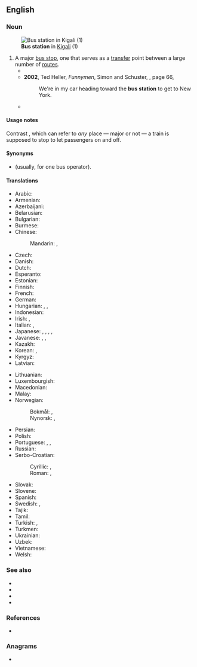 ==English==
{{wikipedia}}

===Noun===
{{en-noun}}
[[File:Downtown Bus Station.jpg|thumb|'''Bus station''' in [[Kigali]] (1)]]
# A major [[bus stop]], one that serves as a [[transfer]] point between a large number of [[route]]s.
#* {{quote-book|en|year=2000|author=Lynda Barry|title=Cruddy|publisher=Simon and Schuster,|isbn=0743212177|page=85
|passage=In the '''bus station''' the father handed me five dollars and pointed me to the lunch counter. "Get yourself something to eat." He went into the men's room...&nbsp;.}}
#* '''2002''', Ted Heller, ''Funnymen'', Simon and Schuster, {{ISBN|074324236X}}, page 66,
#*: We're in my car heading toward the '''bus station''' to get to New York.
#* {{quote-book|en|year=2003|author=Andy McNab|title=Liberation Day|publisher=Simon and Schuster,|isbn=0743483332|page=273
|passage=The square was near the '''bus station''' in the new part of Antibes.}}

====Usage notes====
Contrast {{m|en|train station}}, which can refer to ''any'' place — major or not — a train is supposed to stop to let passengers on and off.

====Synonyms====
* {{l|en|bus depot}} (usually, for one bus operator).

====Translations====
{{trans-top|major bus stop, one that serves as a transfer point between a large number of routes}}
* Arabic: {{t|ar|مَحَطَّة حَافِلَات|f|tr=maḥaṭṭat ḥāfilāt}}
* Armenian: {{t+|hy|ավտոկայան}}
* Azerbaijani: {{t|az|avtovaqzal}}
* Belarusian: {{t|be|аўтавакза́л|m}}
* Bulgarian: {{t+|bg|автога́ра|f}}
* Burmese: {{t+|my|ကားဂိတ်}}
* Chinese:
*: Mandarin: {{t|cmn|[[公共汽車]][[總站]]}}, {{t|cmn|[[公共汽车]][[总站]]|tr=gōnggòng qìchē zǒngzhàn}}
* Czech: {{t|cs|autobusové nádraží|n}}
* Danish: {{t|da|busstation|c}}
* Dutch: {{t+|nl|busstation|f}}
* Esperanto: {{t|eo|busstacio}}
* Estonian: {{t|et|bussijaam}}
* Finnish: {{t+|fi|linja-autoasema}}
* French: {{t+|fr|gare routière|f}}
* German: {{t+|de|Busbahnhof|m}}
* Hungarian: {{t+|hu|buszállomás}}, {{t+|hu|buszpályaudvar}}, {{t|hu|autóbusz-állomás}}
* Indonesian: {{t|id|terminal bus}}
* Irish: {{t|ga|busáras|m}}, {{t|ga|stáisiún bus|m}}
* Italian: {{t|it|stazione degli autobus}}, {{t|it|autostazione|f}}
* Japanese: {{t|ja|バスステーション|tr=basu-sutēshon}}, {{t+|ja|バスターミナル|tr=basu-tāminaru}}, {{t+|ja|バス停|tr=basu-tei|sc=Jpan}}, {{t|ja|バス乗り場|tr=basu-noriba|sc=Jpan}}, {{t|ja|バス停留所|tr=basu-teiryūjo|sc=Jpan}}
* Javanese: {{t|jv|ngebisan}}, {{t|jv|bis-bisan}}, {{t|jv|setanplat}}
* Kazakh: {{t|kk|автовокзал}}
* Korean: {{t+|ko|터미널}}, {{t+|ko|정류장}}
* Kyrgyz: {{t|ky|автовокзал}}
* Latvian: {{t|lv|autoosta|f}}
{{trans-mid}}
* Lithuanian: {{t|lt|autobusų stotis|m}}
* Luxembourgish: {{t|lb|Busgare|f}}
* Macedonian: {{t|mk|автобуска станица|f}}
* Malay: {{t|ms|stesen bas}}
* Norwegian:
*: Bokmål: {{t|nb|busstasjon|m}}, {{t|nb|rutebilstasjon|m}}
*: Nynorsk: {{t|nn|busstasjon|m}}, {{t|nn|rutebilstasjon|m}}
* Persian: {{t|fa|پایانه اتوبوس|tr=pâyâne-ye otobus|sc=fa-Arab}}
* Polish: {{t|pl|dworzec autobusowy|m}}
* Portuguese: {{t|pt|estação de ônibus|f}} {{q|Brazil}}, {{t+|pt|rodoviária|f}} {{q|Brazil}}, {{t|pt|central de camionagem|f}} {{q|Brazil}}
* Russian: {{t+|ru|автовокза́л|m}}
* Serbo-Croatian:
*: Cyrillic: {{t|sh|аутобусни колодвор|m}}, {{t|sh|колодвор|m}}
*: Roman: {{t|sh|autobusni kolodvor|m}}, {{t+|sh|kolodvor|m}}
* Slovak: {{t|sk|autobusová stanica|f}}
* Slovene: {{t|sl|avtobusna postaja|f}}
* Spanish: {{t|es|estación de autobús|f}}
* Swedish: {{t+|sv|busstation|c}}, {{t+|sv|bussterminal|c}}
* Tajik: {{t+|tg|автовокзал}}
* Tamil: {{t+|ta|பேருந்து நிலையம்}}
* Turkish: {{t+|tr|otogar}}, {{t+|tr|terminal}}
* Turkmen: {{t|tk|awtowokzal}}
* Ukrainian: {{t+|uk|автовокза́л|m}}
* Uzbek: {{t+|uz|avtovokzal}}
* Vietnamese: {{t|vi|bến xe buýt}}
* Welsh: {{t|cy|gorsaf bws|f}}
{{trans-bottom}}

===See also===
* {{l|en|bus stand}}
* {{l|en|bus stop}}
* {{l|en|departure stand}}
* {{l|en|stand}}

===References===
* {{R:Lexico}}

===Anagrams===
* {{anagrams|en|a=abinossttu|sub-station|substation}}

{{topics|en|Buildings|Transport}}
